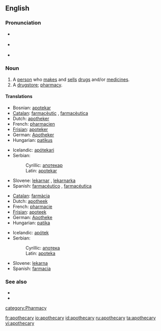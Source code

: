 ==English==
{{wikipedia}}

===Pronunciation===
*{{IPA|/əpˈɒθɪkˌəɻi/}} {{italbrac|[[RP]]}}
*{{IPA|/əpˈɑθəkˌəɻi/}} {{italbrac|US}}
*{{audio|en-us-apothecary.ogg|Audio (US)}}

===Noun===
{{en-noun|pl=apothecaries}}

# A [[person]] who [[make]]s and [[sell]]s [[drug]]s and/or [[medicine]]s.
# A [[drugstore]]; [[pharmacy]].

====Translations====
{{trans-top|a person}}
*Bosnian: [[apotekar#Bosnian|apotekar]] {{m}}
*[[Catalan]]: [[farmacèutic]] {{m}}, [[farmacèutica]] {{f}}
*Dutch: [[apotheker]] {{m}}
*French: [[pharmacien]] {{m}}
*[[Frisian]]: [[apoteker]] {{m}}
*German: [[Apotheker]] {{m}}
*Hungarian: [[patikus]]
{{trans-mid}}
*Icelandic: [[apótekari]] {{m}}
*Serbian:
*:Cyrillic: [[апотекар#Serbian|апотекар]] {{m}}
*:Latin: [[apotekar#Serbian|apotekar]] {{m}}
*Slovene: [[lekarnar]] {{m}}, [[lekarnarka]] {{f}}
*Spanish: [[farmacéutico]] {{m}}, [[farmacéutica]] {{f}}
{{trans-bottom}}

{{trans-top|a drugstore}}
*[[Catalan]]: [[farmàcia]] {{m}}
*Dutch: [[apotheek]] {{m}}
*French: [[pharmacie]] {{f}}
*[[Frisian]]: [[apoteek]] {{n}}
*German: [[Apotheke]] {{f}}
*Hungarian: [[patika]]
{{trans-mid}}
*Icelandic: [[apótek]] {{n}}
*Serbian:
*:Cyrillic: [[апотека#Serbian|апотека]] {{f}}
*:Latin: [[apoteka#Serbian|apoteka]] {{f}}
*Slovene: [[lekarna]] {{f}}
*Spanish: [[farmacia]] {{m}}
{{trans-bottom}}

===See also===
*{{pedialite|Apothecary}}
*{{pedialite|Pharmacy}}

[[category:Pharmacy]]

[[fr:apothecary]]
[[io:apothecary]]
[[id:apothecary]]
[[ru:apothecary]]
[[ta:apothecary]]
[[vi:apothecary]]